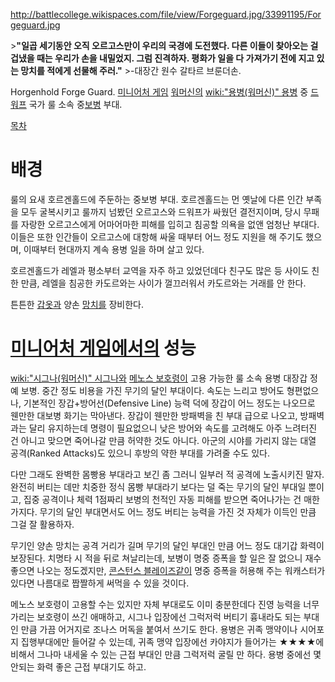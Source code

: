 http://battlecollege.wikispaces.com/file/view/Forgeguard.jpg/33991195/Forgeguard.jpg

>'''"일곱 세기동안 오직 오르고스만이 우리의 국경에 도전했다. 다른 이들이 찾아오는 걸 겁냈을 때는 우리가 손을 내밀었지. 그럼 진격하자. 평화가 일을 다 가져가기 전에 지고 있는 망치를 적에게 선물해 주러."'''
>-대장간 원수 갈타르 브룬더손.


Horgenhold Forge Guard. [[미니어처 게임]] [[워머신]]의 [[wiki:"용병(워머신)" 용병]] 중 [[드워프]] 국가 룰 소속 중[[보병]] 부대.

[[목차]]
= 배경 =
룰의 요새 호르겐홀드에 주둔하는 중보병 부대. 호르겐홀드는 먼 옛날에 다른 인간 부족을 모두 굴복시키고 룰까지 넘봤던 오르고스와 드워프가 싸웠던 결전지이며, 당시 무패를 자랑한 오르고스에게 어마어마한 피해를 입히고 침공할 의욕을 없앤 엄청난 부대다. 이들은 또한 인간들이 오르고스에 대항해 싸울 때부터 어느 정도 지원을 해 주기도 했으며, 이때부터 현대까지 계속 용병 일을 하며 살고 있다.

호르겐홀드가 레엘과 평소부터 교역을 자주 하고 있었던데다 친구도 많은 등 사이도 친한 만큼, 레엘을 침공한 카도르와는 사이가 껄끄러워서 카도르와는 거래를 안 한다.

튼튼한 [[갑옷]]과 양손 [[망치]]를 장비한다.


= [[미니어처 게임]]에서의 성능 =
[[wiki:"시그나(워머신)" 시그나]]와 [[메노스 보호령]]이 고용 가능한 룰 소속 용병 대장갑 정예 보병. 중간 정도 비용을 가진 무기의 달인 부대이다. 속도는 느리고 방어도 형편없으나, 기본적인 장갑+방어선(Defensive Line) 능력 덕에 장갑이 어느 정도는 나오므로 웬만한 대보병 화기는 막아낸다. 장갑이 웬만한 방패벽을 친 부대 급으로 나오고, 방패벽과는 달리 유지하는데 명령이 필요없으니 낮은 방어와 속도를 고려해도 아주 느려터진 건 아니고 맞으면 죽어나갈 만큼 허약한 것도 아니다. 아군의 시야를 가리지 않는 대열 공격(Ranked Attacks)도 있으니 후방의 약한 부대를 가려줄 수도 있다. 

다만 그래도 완벽한 몸빵용 부대라고 보긴 좀 그러니 일부러 적 공격에 노출시키진 말자. 완전히 버티는 데만 치중한 정식 몸빵 부대라기 보다는 덜 죽는 무기의 달인 부대일 뿐이고, 집중 공격이나 체력 1점짜리 보병의 천적인 자동 피해를 받으면 죽어나가는 건 매한가지다. 무기의 달인 부대면서도 어느 정도 버티는 능력을 가진 것 자체가 이득인 만큼 그걸 잘 활용하자.

무기인 양손 망치는 공격 거리가 길며 무기의 달인 부대인 만큼 어느 정도 대기갑 화력이 보장된다. 치명타 시 적을 뒤로 쳐날리는데, 보병이 명중 증폭을 할 일은 잘 없으니 재수 좋으면 나오는 정도겠지만, [[콘스턴스 블레이즈]]같이 명중 증폭을 허용해 주는 워캐스터가 있다면 나름대로 짭짤하게 써먹을 수 있을 것이다.

메노스 보호령이 고용할 수는 있지만 자체 부대로도 이미 충분한데다 진영 능력을 너무 가리는 보호령이 쓰긴 애매하고, 시그나 입장에선 그럭저럭 버티기 흉내라도 되는 부대인 만큼 가끔 어거지로 조나스 머독을 붙여서 쓰기도 한다. 용병은 귀족 맹약이나 시어포지 집행부대에만 들어갈 수 있는데, 귀족 맹약 입장에선 카야지가 들어가는 ★★★★에 비해서 그나마 내세울 수 있는 근접 부대인 만큼 그럭저럭 굴릴 만 하다. 용병 중에선 몇 안되는 화력 좋은 근접 부대기도 하고.
